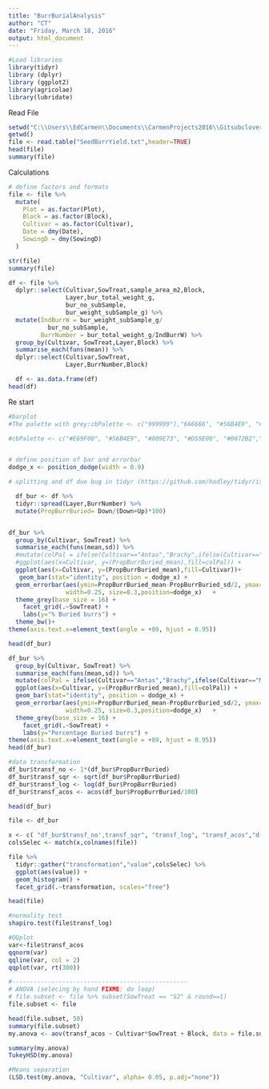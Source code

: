 ```yaml
---
title: "BurrBurialAnalysis"
author: "CT"
date: "Friday, March 18, 2016"
output: html_document
---
```




```r
#Load libraries 
library(tidyr)
library (dplyr)
library (ggplot2)
library(agricolae)
library(lubridate)
```

Read File 

```r
setwd("C:\\Users\\EdCarmen\\Documents\\CarmenProjects2016\\Gitsubclover")
getwd()
file <- read.table("SeedBurrYield.txt",header=TRUE)
head(file)
summary(file)
```

Calculations 

```r

# define factors and formats
file <- file %>%
  mutate(
    Plot = as.factor(Plot),
    Block = as.factor(Block),
    Cultivar = as.factor(Cultivar),
    Date = dmy(Date),
    SowingD = dmy(SowingD)
  )

str(file)
summary(file)

```


```r

df <- file %>%
  dplyr::select(Cultivar,SowTreat,sample_area_m2,Block,
                Layer,bur_total_weight_g,
                bur_no_subSample,
                bur_weight_subSample_g) %>%
  mutate(IndBurrW = bur_weight_subSample_g/
           bur_no_subSample,
         BurrNumber = bur_total_weight_g/IndBurrW) %>%  
  group_by(Cultivar, SowTreat,Layer,Block) %>%
  summarise_each(funs(mean)) %>%
  dplyr::select(Cultivar,SowTreat,
                Layer,BurrNumber,Block)

  df <- as.data.frame(df)
head(df)

```

Re start

```r

#barplot 
#The palette with grey:cbPalette <- c("999999"),"666666", "#56B4E9", "#009E73", "#D55E00", "#0072B2","#999999", "#E69F00", "#56B4E9", "#009E73", "#D55E00", "#0072B2","#56B4E9", "#009E73")

#cbPalette <- c("#E69F00", "#56B4E9", "#009E73", "#D55E00", "#0072B2","#56B4E9")


# define position of bar and errorbar
dodge_x <- position_dodge(width = 0.9)

# splitting and df due bug in tidyr (https://github.com/hadley/tidyr/issues/32)

  df_bur <- df %>%
  tidyr::spread(Layer,BurrNumber) %>%
  mutate(PropBurrBuried= Down/(Down+Up)*100)


df_bur %>%
  group_by(Cultivar, SowTreat) %>%
  summarise_each(funs(mean,sd)) %>%
  #mutate(colPal = ifelse(Cultivar=="Antas","Brachy",ifelse(Cultivar=="Monti","Brachy","Yanny"))) %>%
  #ggplot(aes(x=Cultivar, y=(PropBurrBuried_mean),fill=colPal)) +
  ggplot(aes(x=Cultivar, y=(PropBurrBuried_mean),fill=Cultivar))+
   geom_bar(stat="identity", position = dodge_x) +
  geom_errorbar(aes(ymin=PropBurrBuried_mean-PropBurrBuried_sd/2, ymax=PropBurrBuried_mean+PropBurrBuried_sd/2),
                width=0.25, size=0.3,position=dodge_x)   +
  theme_grey(base_size = 16) +
    facet_grid(.~SowTreat) +
    labs(y="% Buried burrs") +
  theme_bw()+
theme(axis.text.x=element_text(angle = +89, hjust = 0.95))

head(df_bur)

```





```r
df_bur %>%
  group_by(Cultivar, SowTreat) %>%
  summarise_each(funs(mean,sd)) %>%
  mutate(colPal = ifelse(Cultivar=="Antas","Brachy",ifelse(Cultivar=="Monti","Brachy","Yanny"))) %>%
  ggplot(aes(x=Cultivar, y=(PropBurrBuried_mean),fill=colPal)) +
  geom_bar(stat="identity", position = dodge_x) +
  geom_errorbar(aes(ymin=PropBurrBuried_mean-PropBurrBuried_sd/2, ymax=PropBurrBuried_mean+PropBurrBuried_sd/2),
                width=0.25, size=0.3,position=dodge_x)   +
  theme_grey(base_size = 16) +
    facet_grid(.~SowTreat) +
    labs(y="Percentage Buried burrs") +
theme(axis.text.x=element_text(angle = +89, hjust = 0.95))
head(df_bur)

```



```r


#data transformation
df_bur$transf_no <- 1*(df_bur$PropBurrBuried)
df_bur$transf_sqr <- sqrt(df_bur$PropBurrBuried)
df_bur$transf_log <- log(df_bur$PropBurrBuried)
df_bur$transf_acos <- acos(df_bur$PropBurrBuried/100)

head(df_bur)

file <- df_bur

x <- c( "df_bur$transf_no',transf_sqr", "transf_log", "transf_acos","df_bur$transf_no")
colsSelec <- match(x,colnames(file))

file %>%
  tidyr::gather("transformation","value",colsSelec) %>%
  ggplot(aes(value)) + 
  geom_histogram() +
  facet_grid(.~transformation, scales="free")

head(file)

#normality test
shapiro.test(file$transf_log)

#QQplot
var<-file$transf_acos
qqnorm(var)
qqline(var, col = 2)
qqplot(var, rt(300))

#-------------------------------------------------
# ANOVA (selecing by hand FIXME: do loop)
# file.subset <- file %>% subset(SowTreat == "S2" & round==1)
file.subset <- file 

head(file.subset, 50)
summary(file.subset)
my.anova <- aov(transf_acos ~ Cultivar*SowTreat + Block, data = file.subset)

summary(my.anova)
TukeyHSD(my.anova)

#Means separation 
(LSD.test(my.anova, "Cultivar", alpha= 0.05, p.adj="none")) 

```










